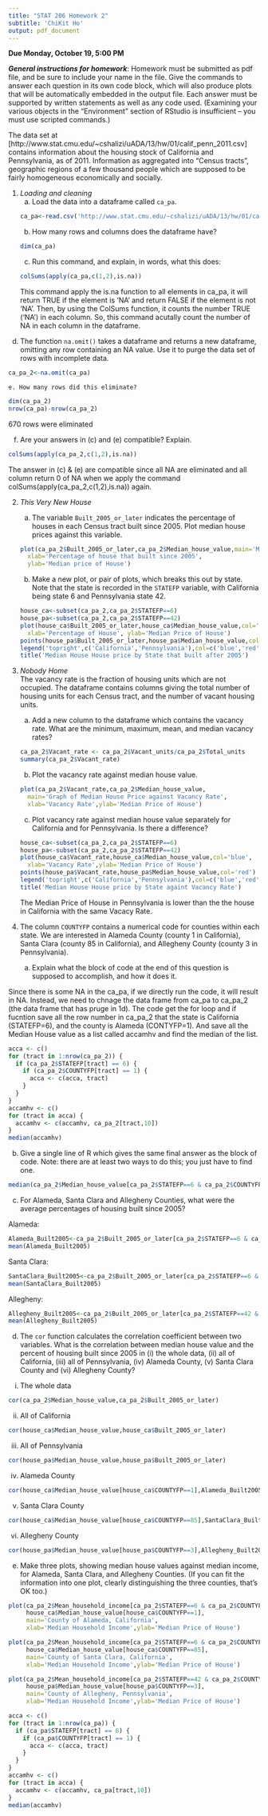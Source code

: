---
title: "STAT 206 Homework 2"
subtitle: 'ChiKit Ho'
output: pdf_document
---

**Due Monday, October 19, 5:00 PM**

***General instructions for homework***: Homework must be submitted as pdf file, and be sure to include your name in the file.  Give the commands to answer each question in its own code block, which will also produce plots that will be automatically embedded in the output file. Each answer must be supported by written statements as well as any code used.  (Examining your various objects in the "Environment" section of RStudio is insufficient -- you must use scripted commands.)

The data set at [http://www.stat.cmu.edu/~cshalizi/uADA/13/hw/01/calif_penn_2011.csv] contains information about the housing stock of California and Pennsylvania, as of 2011.  Information as aggregated into "Census tracts", geographic regions of a few thousand people which are supposed to be fairly homogeneous economically and socially.

1. _Loading and cleaning_
    a. Load the data into a dataframe called `ca_pa`.
```{r}
ca_pa<-read.csv('http://www.stat.cmu.edu/~cshalizi/uADA/13/hw/01/calif_penn_2011.csv')
```
    b. How many rows and columns does the dataframe have?
```{r}
dim(ca_pa)
```
    c. Run this command, and explain, in words, what this does:
```{r}
colSums(apply(ca_pa,c(1,2),is.na))
```
This command apply the is.na function to all elements in ca_pa, it will return TRUE if the element is 'NA' 
and return FALSE if the element is not 'NA'. Then, by using the ColSums function, it counts the number TRUE ('NA') in each column.
So, this command acutally count the number of NA in each column in the dataframe.

  d. The function `na.omit()` takes a dataframe and returns a new dataframe, omitting any row containing an NA value.  Use it to purge the data set of rows with incomplete data.
```{r}
ca_pa_2<-na.omit(ca_pa)
```
    e. How many rows did this eliminate?
```{r}
dim(ca_pa_2)
nrow(ca_pa)-nrow(ca_pa_2)
```
670 rows were eliminated

  f. Are your answers in (c) and (e) compatible? Explain.
```{r}
colSums(apply(ca_pa_2,c(1,2),is.na))
```
The answer in (c) & (e) are compatible since all NA are eliminated and all column return 0 of NA 
when we apply the command colSums(apply(ca_pa_2,c(1,2),is.na)) again.

2. _This Very New House_  
    a. The variable `Built_2005_or_later` indicates the percentage of houses in each Census tract built since 2005.  Plot median house prices against this variable.
```{r}
plot(ca_pa_2$Built_2005_or_later,ca_pa_2$Median_house_value,main='Median House price',
     xlab='Percentage of house that built since 2005',
     ylab='Median price of House')
```
    b. Make a new plot, or pair of plots, which breaks this out by state.  Note that the state is recorded in the `STATEFP` variable, with California being state 6 and Pennsylvania state 42.
```{r}
house_ca<-subset(ca_pa_2,ca_pa_2$STATEFP==6)
house_pa<-subset(ca_pa_2,ca_pa_2$STATEFP==42)
plot(house_ca$Built_2005_or_later,house_ca$Median_house_value,col='blue',
     xlab='Percentage of House', ylab='Median Price of House')
points(house_pa$Built_2005_or_later,house_pa$Median_house_value,col='red')
legend('topright',c('California','Pennsylvania'),col=c('blue','red'),pch=1)
title('Median House House price by State that built after 2005')
```

3. _Nobody Home_  
The vacancy rate is the fraction of housing units which are not occupied.  The dataframe contains columns giving the total number of housing units for each Census tract, and the number of vacant housing units.  
    a. Add a new column to the dataframe which contains the vacancy rate.  What are the minimum, maximum, mean, and median vacancy rates?
```{r}
ca_pa_2$Vacant_rate <- ca_pa_2$Vacant_units/ca_pa_2$Total_units
summary(ca_pa_2$Vacant_rate)
```
    b. Plot the vacancy rate against median house value.
```{r}
plot(ca_pa_2$Vacant_rate,ca_pa_2$Median_house_value,
     main='Graph of Median House Price against Vacancy Rate',
     xlab='Vacancy Rate',ylab='Median Price of House')
```
    c. Plot vacancy rate against median house value separately for California and for Pennsylvania.  Is there a difference?
```{r}
house_ca<-subset(ca_pa_2,ca_pa_2$STATEFP==6)
house_pa<-subset(ca_pa_2,ca_pa_2$STATEFP==42)
plot(house_ca$Vacant_rate,house_ca$Median_house_value,col='blue',
     xlab='Vacancy Rate',ylab='Median Price of House')
points(house_pa$Vacant_rate,house_pa$Median_house_value,col='red')
legend('topright',c('California','Pennsylvania'),col=c('blue','red'),pch=1)
title('Median House House price by State againt Vacancy Rate')
```
The Median Price of House in Pennsylvania is lower than the the house in California with the same Vacacy Rate.

    
4. The column `COUNTYFP` contains a numerical code for counties within each state.  We are interested in Alameda County (county 1 in California), Santa Clara (county 85 in California), and Allegheny County (county 3 in Pennsylvania).
    a. Explain what the block of code at the end of this question is supposed to accomplish, and how it does it.

Since there is some NA in the ca_pa, if we directly run the code, it will result in NA. Instead, we need to chnage the data frame
from ca_pa to ca_pa_2 (the data frame that has pruge in 1d).
The code get the for loop and if fucntion save all the row number in ca_pa_2 that the state is California (STATEFP=6), and the county is
Alameda (CONTYFP=1). And save all the Median House value as a list called accamhv and find the median of the list.

```{r}
acca <- c()
for (tract in 1:nrow(ca_pa_2)) {
  if (ca_pa_2$STATEFP[tract] == 6) {
    if (ca_pa_2$COUNTYFP[tract] == 1) {
      acca <- c(acca, tract)
    }
  }
}
accamhv <- c()
for (tract in acca) {
  accamhv <- c(accamhv, ca_pa_2[tract,10])
}
median(accamhv)
```
    
  b. Give a single line of R which gives the same final answer as the block of code.  Note: there are at least two ways to do this; you just have to find one.
```{r}
median(ca_pa_2$Median_house_value[ca_pa_2$STATEFP==6 & ca_pa_2$COUNTYFP==1])
```
  c. For Alameda, Santa Clara and Allegheny Counties, what were the average percentages of housing built since 2005?
  
Alameda:
```{r}
Alameda_Built2005<-ca_pa_2$Built_2005_or_later[ca_pa_2$STATEFP==6 & ca_pa_2$COUNTYFP==1]
mean(Alameda_Built2005)
```
Santa Clara:
```{r}
SantaClara_Built2005<-ca_pa_2$Built_2005_or_later[ca_pa_2$STATEFP==6 & ca_pa_2$COUNTYFP==85]
mean(SantaClara_Built2005)
```
Allegheny:
```{r}
Allegheny_Built2005<-ca_pa_2$Built_2005_or_later[ca_pa_2$STATEFP==42 & ca_pa_2$COUNTYFP==3]
mean(Allegheny_Built2005)
```
    
  d. The `cor` function calculates the correlation coefficient between two variables.  What is the correlation between median house value and the percent of housing built since 2005 in (i) the whole data, (ii) all of California, (iii) all of Pennsylvania, (iv) Alameda County, (v) Santa Clara County and (vi) Allegheny County?

(i) The whole data
```{r}
cor(ca_pa_2$Median_house_value,ca_pa_2$Built_2005_or_later)
```
    
(ii) All of California
```{r}
cor(house_ca$Median_house_value,house_ca$Built_2005_or_later)
```
    
(iii) All of Pennsylvania
```{r}
cor(house_pa$Median_house_value,house_pa$Built_2005_or_later)
```
    
(iv) Alameda County
```{r}
cor(house_ca$Median_house_value[house_ca$COUNTYFP==1],Alameda_Built2005)
```
    
(v) Santa Clara County
```{r}
cor(house_ca$Median_house_value[house_ca$COUNTYFP==85],SantaClara_Built2005)
```
    
(vi) Allegheny County
```{r}
cor(house_pa$Median_house_value[house_pa$COUNTYFP==3],Allegheny_Built2005)
```   
   
   e. Make three plots, showing median house values against median income, for Alameda, Santa Clara, and Allegheny Counties.  (If you can fit the information into one plot, clearly distinguishing the three counties, that's OK too.)
   
```{r}
plot(ca_pa_2$Mean_household_income[ca_pa_2$STATEFP==6 & ca_pa_2$COUNTYFP==1],
     house_ca$Median_house_value[house_ca$COUNTYFP==1],
     main='County of Alameda, California',
     xlab='Median Household Income',ylab='Median Price of House')
```
```{r}
plot(ca_pa_2$Mean_household_income[ca_pa_2$STATEFP==6 & ca_pa_2$COUNTYFP==85],
     house_ca$Median_house_value[house_ca$COUNTYFP==85],
     main='County of Santa Clara, California',
     xlab='Median Household Income',ylab='Median Price of House')
```
```{r}
plot(ca_pa_2$Mean_household_income[ca_pa_2$STATEFP==42 & ca_pa_2$COUNTYFP==3],
     house_pa$Median_house_value[house_pa$COUNTYFP==3],
     main='County of Allegheny, Pennsylvania',
     xlab='Median Household Income',ylab='Median Price of House')
```


```{r, eval=FALSE}
acca <- c()
for (tract in 1:nrow(ca_pa)) {
  if (ca_pa$STATEFP[tract] == 6) {
    if (ca_pa$COUNTYFP[tract] == 1) {
      acca <- c(acca, tract)
    }
  }
}
accamhv <- c()
for (tract in acca) {
  accamhv <- c(accamhv, ca_pa[tract,10])
}
median(accamhv)
```


